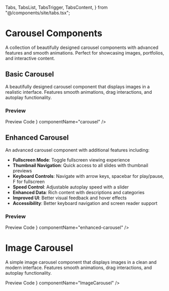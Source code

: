   Tabs,
  TabsList,
  TabsTrigger,
  TabsContent,
} from "@/components/site/tabs.tsx";

# Carousel Components

A collection of beautifully designed carousel components with advanced features and smooth animations. Perfect for showcasing images, portfolios, and interactive content.

## Basic Carousel

A beautifully designed carousel component that displays images in a realistic interface. Features smooth animations, drag interactions, and autoplay functionality.

### Preview

<Tabs defaultValue="preview" className="">
  <TabsList>
    <TabsTrigger value="preview">Preview</TabsTrigger>
    <TabsTrigger value="code">Code</TabsTrigger>
  </TabsList>
  <TabsContent value="preview">
    <ComponentRenderer component={<Carousel />} componentName="carousel" />
  </TabsContent>
  <TabsContent value="code">
    <CodeBlock filePath="src/app/docs/carousel/carousel.tsx" />
  </TabsContent>
</Tabs>

## Enhanced Carousel

An advanced carousel component with additional features including:

- **Fullscreen Mode**: Toggle fullscreen viewing experience
- **Thumbnail Navigation**: Quick access to all slides with thumbnail previews
- **Keyboard Controls**: Navigate with arrow keys, spacebar for play/pause, F for fullscreen
- **Speed Control**: Adjustable autoplay speed with a slider
- **Enhanced Data**: Rich content with descriptions and categories
- **Improved UI**: Better visual feedback and hover effects
- **Accessibility**: Better keyboard navigation and screen reader support

### Preview

<Tabs defaultValue="preview" className="">
  <TabsList>
    <TabsTrigger value="preview">Preview</TabsTrigger>
    <TabsTrigger value="code">Code</TabsTrigger>
  </TabsList>
  <TabsContent value="preview">
    <ComponentRenderer component={<EnhancedCarousel />} componentName="enhanced-carousel" />
  </TabsContent>
  <TabsContent value="code">
    <CodeBlock filePath="src/app/docs/carousel/enhanced-carousel.tsx" />
  </TabsContent>
</Tabs>

# Image Carousel
A simple image carousel component that displays images in a clean and modern interface. Features smooth animations, drag interactions, and autoplay functionality.

<Tabs defaultValue="preview" className="">
  <TabsList>
    <TabsTrigger value="preview">Preview</TabsTrigger>
    <TabsTrigger value="code">Code</TabsTrigger>
  </TabsList>
  <TabsContent value="preview">
    <ComponentRenderer component={<ImageCarousel />} componentName="ImageCarousel" />
  </TabsContent>
  <TabsContent value="code">
    <CodeBlock filePath="src/app/docs/carousel/imagecarousel.tsx" />
  </TabsContent>
</Tabs>

